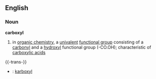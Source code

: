 ==English==
===Noun===
{{wikipedia}}
'''carboxyl'''
#{{chemistry}} in [[organic chemistry]], a [[univalent]] [[functional group]] consisting of a [[carbonyl]] and a [[hydroxyl]] functional group (-CO.OH); characteristic of [[carboxylic acid]]s

{{-trans-}}
*{{sv}}: [[karboxyl]]
